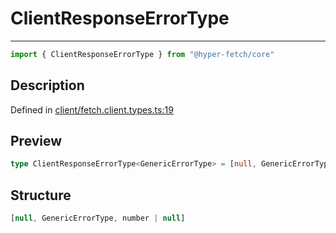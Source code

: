 

# ClientResponseErrorType

<div class="api-docs__separator" data-reactroot="">

---

</div><div class="api-docs__import" data-reactroot="">

```ts
import { ClientResponseErrorType } from "@hyper-fetch/core"
```

</div><div class="api-docs__section">

## Description

</div><div class="api-docs__description"><span class="api-docs__do-not-parse">



</span></div><p class="api-docs__definition">

Defined in [client/fetch.client.types.ts:19](https://github.com/BetterTyped/hyper-fetch/blob/993719ed/packages/core/src/client/fetch.client.types.ts#L19)

</p><div class="api-docs__section">

## Preview

</div><div class="api-docs__preview type single">

```ts
type ClientResponseErrorType<GenericErrorType> = [null, GenericErrorType, number | null];
```

</div><div class="api-docs__section">

## Structure

</div><div class="api-docs__returns">

```ts
[null, GenericErrorType, number | null]
```

</div>